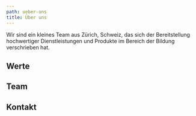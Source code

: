 ```yaml
---
path: ueber-uns
title: Über uns
---
```


Wir sind ein kleines Team aus Zürich, Schweiz, das sich der Bereitstellung hochwertiger Dienstleistungen und Produkte im Bereich der Bildung verschrieben hat.

## Werte

## Team

## Kontakt
